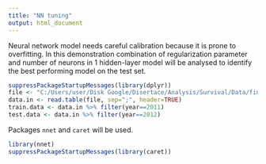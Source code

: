 ```yaml
---
title: "NN tuning"
output: html_document
---
```

Neural network model needs careful calibration because it is prone to overfitting. In this demonstration combination of regularization parameter and number of neurons in 1 hidden-layer model will be analysed to identify the best performing model on the test set.

```r
suppressPackageStartupMessages(library(dplyr))
file <- "C:/Users/user/Disk Google/Disertace/Analysis/Survival/Data/final_data.txt"
data.in <- read.table(file, sep=";", header=TRUE)
train.data <- data.in %>% filter(year==2011)
test.data <- data.in %>% filter(year==2012)
```

Packages `nnet` and `caret` will be used.

```r
library(nnet)
suppressPackageStartupMessages(library(caret))
```



